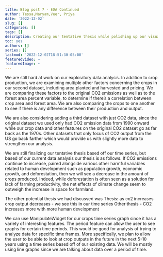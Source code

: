 ```yaml
---
title: Blog post 7 - EDA Continued
author: Tessa,Maryam,Veer, Priya
date: '2022-12-02'
slug: []
categories: []
tags: []
description: Creating our tentative thesis while polishing up our visualizations and tables.
toc: yes
authors: []
series: []
lastmod: '2022-12-02T18:51:30-05:00'
featuredVideo: ~
featuredImage: ~
---
```

We are still hard at work on our exploratory data analysis. In addition to crop production, we are examining multiple other factors concerning the crops in our second dataset, including area planted and harvested and pricing. We are comparing these factors to the original CO2 emissions as well as to the forest area percent variable, to determine if there’s a correlation between crop area and forest area. We are also comparing the crops to one another to see if there is any difference between their production and output.

We are also considering adding a third dataset with just CO2 data, since the original dataset we used only had CO2 emission data from 1990 onward while our crop data and other features on the original CO2 dataset go as far back as the 1970s. Other datasets that only focus of CO2 output from the US go back farther which would provide us with slightly more data to strengthen our analysis. 


We are still finalizing our tentative thesis based off our time series, but based of our current data analysis our thesis is as follows. If CO2 emissions continue to increase, paired alongside various other harmful variables related to human development such as population growth, economic growth, and deforestation, then we will see a decrease in the amount of crops produced. Indeed, while deforestation is often seen as a solution for lack of farming productivity, the net effects of climate change seem to outweigh the increase in space for farmland. 

The other potential thesis we had discussed was 
Thesis: as co2 increases crop output decreases - we see this in our time series
Other thesis - CO2 increases more with more human development 


We can use ManipulateWidget for our crops time series graph since it has a variety of interesting features. The period feature can allow the user to see graphs for certain time periods. This would be good for analysis of trying to analyze data for specific time frames. More specifically, we plan to allow the user to be able to look at crop outputs in the future in the next 5-10 years using a time series based off of our existing data. We will be mostly using line graphs since we are talking about data over a period of time.




